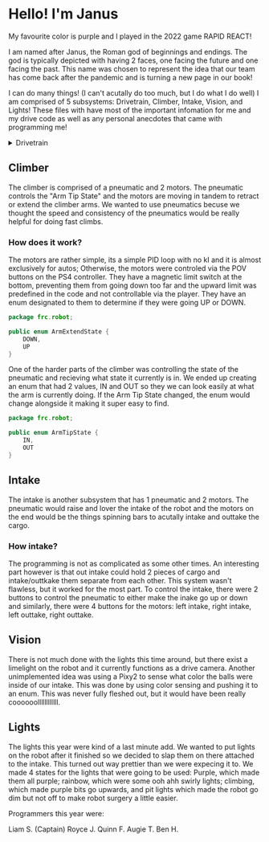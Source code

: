 # Hello! I'm Janus

My favourite color is purple and I played in the 2022 game RAPID REACT!

I am named after Janus, the Roman god of beginnings and endings. The god is typically depicted with having 2 faces, one facing the future and one facing the past. This name was chosen to represent the idea that our team has come back after the pandemic and is turning a new page in our book!

I can do many things! (I can't acutally do too much, but I do what I do well) I am comprised of 5 subsystems: Drivetrain, Climber, Intake, Vision, and Lights! These files with have most of the important infomation for me and my drive code as well as any personal anecdotes that came with programming me!

<details>
  <summary>Drivetrain</summary>
  <div>
    <div>The drivetrain consists of 4 motors in a tank drive. We have LeftLead, LeftFollow, RightLead, and RightFollow and they all work in tandem. The idea of choosing a tank drive this year was to be a more physically defensive robot in order to play defense well as well as bring able to zoom and push cargo and robots around the field. Also in this subsystem is the Gyro affectionatly named "GyroBirb"
    
    If it wasn't clear from the names, there are only 2 motors that we actually supply instructions to throughout the match, LeftLead and RightLead. LeftFollow and RightFollow are programmed to do whatever we tell their lead motors do which saves roboRio processing power which is really nice. (This only works on tank drivetrains becuse we really only need 2 inputs, a left side and a right side.)

```java
leftFollowMotor.follow(leftLeadMotor);
rightFollowMotor.follow(rightLeadMotor);
```
Within the constuctor also exists the setup for PID Tuning but this PID tuning system is a little different from normal. Both of the PID values being tuned are being stored on the name motor because we have a distance number and a turn number, so the PID tuning is pointed at the numbers only on one motor.

Another tidbit is that our TeleOp drive is different from our AutoDrive, AutoDrive is the only one with PID tuning, TeleOp does not.
</div>
    <br/>
  </div>
</details>

## Climber 

The climber is comprised of a pneumatic and 2 motors. The pneumatic controls the "Arm Tip State" and the motors are moving in tandem to retract or extend the climber arms. We wanted to use pneumatics becuse we thought the speed and consistency of the pneumatics would be really helpful for doing fast climbs.

### How does it work?

The motors are rather simple, its a simple PID loop with no kI and it is almost exclusively for autos; Otherwise, the motors were controled via the POV buttons on the PS4 controller. They have a magnetic limit switch at the bottom, preventing them from going down too far and the upward limit was predefined in the code and not controllable via the player. They have an enum designated to them to determine if they were going UP or DOWN.

```java
package frc.robot;

public enum ArmExtendState {
    DOWN,
    UP
}
```

One of the harder parts of the climber was controlling the state of the pneumatic and recieving what state it currently is in. We ended up creating an enum that had 2 values, IN and OUT so they we can look easily at what the arm is currently doing. If the Arm Tip State changed, the enum would change alongside it making it super easy to find.

```java
package frc.robot;

public enum ArmTipState {
    IN,
    OUT
}
```

## Intake 

The intake is another subsystem that has 1 pneumatic and 2 motors. The pneumatic would raise and lover the intake of the robot and the motors on the end would be the things spinning bars to acutally intake and outtake the cargo.

### How intake?

The programming is not as complicated as some other times. An interesting part however is that out intake could hold 2 pieces of cargo and intake/outtkake them separate from each other. This system wasn't flawless, but it worked for the most part. To control the intake, there were 2 buttons to control the pneumatic to either make the inake go up or down and similarly, there were 4 buttons for the motors: left intake, right intake, left outtake, right outtake. 

## Vision

There is not much done with the lights this time around, but there exist a limelight on the robot and it currently functions as a drive camera. Another unimplemented idea was using a Pixy2 to sense what color the balls were inside of our intake. This was done by using color sensing and pushing it to an enum. This was never fully fleshed out, but it would have been really coooooollllllllllll.

## Lights

The lights this year were kind of a last minute add. We wanted to put lights on the robot after it finished so we decided to slap them on there attached to the intake. This turned out way prettier than we were expecing it to. We made 4 states for the lights that were going to be used: Purple, which made them all purple; rainbow, which were some ooh ahh swirly lights; climbing, which made purple bits go upwards, and pit lights which made the robot go dim but not off to make robot surgery a little easier.



Programmers this year were:

Liam S. (Captain)
Royce J.
Quinn F.
Augie T.
Ben H.